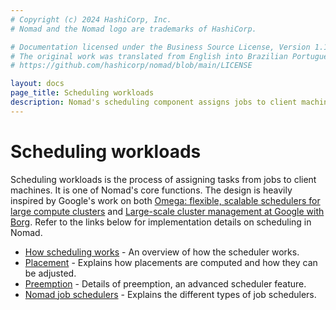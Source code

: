 ```yaml
---
# Copyright (c) 2024 HashiCorp, Inc.
# Nomad and the Nomad logo are trademarks of HashiCorp.

# Documentation licensed under the Business Source License, Version 1.1.
# The original work was translated from English into Brazilian Portuguese.
# https://github.com/hashicorp/nomad/blob/main/LICENSE

layout: docs
page_title: Scheduling workloads
description: Nomad's scheduling component assigns jobs to client machines. Explore scheduling internals, placement, and preemption.
---
```


# Scheduling workloads

Scheduling workloads is the process of assigning tasks from jobs to client machines.
It is one of Nomad's core functions. The design is heavily inspired by Google's
work on both [Omega: flexible, scalable schedulers for large compute
clusters][omega] and [Large-scale cluster management at Google with Borg][borg].
Refer to the links below for implementation details on scheduling in Nomad.

- [How scheduling works](/nomad/docs/concepts/scheduling/how-scheduling-works) - An overview of how the scheduler works.
- [Placement](/nomad/docs/concepts/scheduling/placement) - Explains how placements are computed and how they can be adjusted.
- [Preemption](/nomad/docs/concepts/scheduling/preemption) - Details of
  preemption, an advanced scheduler feature.
- [Nomad job schedulers](/nomad/docs/concepts/scheduling/schedulers) - Explains the different types of job schedulers.

[omega]: https://research.google.com/pubs/pub41684.html
[borg]: https://research.google.com/pubs/pub43438.html
